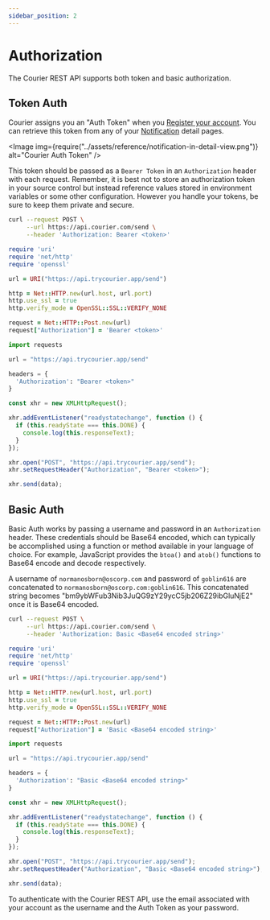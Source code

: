 ```yaml
---
sidebar_position: 2
---
```



# Authorization

The Courier REST API supports both token and basic authorization.

## Token Auth

Courier assigns you an "Auth Token" when you [Register your account](https://www.trycourier.app/register). You can retrieve this token from any of your [Notification](https://www.trycourier.app/notifications) detail pages.

<Image
  img={require("../assets/reference/notification-in-detail-view.png")}
  alt="Courier Auth Token"
/>

This token should be passed as a `Bearer Token` in an `Authorization` header with each request. Remember, it is best not to store an authorization token in your source control but instead reference values stored in environment variables or some other configuration. However you handle your tokens, be sure to keep them private and secure.

<Tabs groupId="code">
<TabItem value="bash" label="cURL">

```bash
curl --request POST \
     --url https://api.courier.com/send \
     --header 'Authorization: Bearer <token>'
```

</TabItem>
<TabItem value="ruby" label="Ruby">

```ruby
require 'uri'
require 'net/http'
require 'openssl'

url = URI("https://api.trycourier.app/send")

http = Net::HTTP.new(url.host, url.port)
http.use_ssl = true
http.verify_mode = OpenSSL::SSL::VERIFY_NONE

request = Net::HTTP::Post.new(url)
request["Authorization"] = 'Bearer <token>'
```

</TabItem>
<TabItem value="python" label="Python">

```python
import requests

url = "https://api.trycourier.app/send"

headers = {
  'Authorization': "Bearer <token>"
}
```

</TabItem>
<TabItem value="js" label="JavaScript">

```js
const xhr = new XMLHttpRequest();

xhr.addEventListener("readystatechange", function () {
  if (this.readyState === this.DONE) {
    console.log(this.responseText);
  }
});

xhr.open("POST", "https://api.trycourier.app/send");
xhr.setRequestHeader("Authorization", "Bearer <token>");

xhr.send(data);
```

</TabItem>
</Tabs>

## Basic Auth

Basic Auth works by passing a username and password in an `Authorization` header. These credentials should be Base64 encoded, which can typically be accomplished using a function or method available in your language of choice. For example, JavaScript provides the `btoa()` and `atob()` functions to Base64 encode and decode respectively.

A username of `normanosborn@oscorp.com` and password of `goblin616` are concatenated to `normanosborn@oscorp.com:goblin616`. This concatenated string becomes "bm9ybWFub3Nib3JuQG9zY29ycC5jb206Z29ibGluNjE2" once it is Base64 encoded.

<Tabs groupId="code">
<TabItem value="bash" label="cURL">

```bash
curl --request POST \
     --url https://api.courier.com/send \
     --header 'Authorization: Basic <Base64 encoded string>'
```

</TabItem>
<TabItem value="ruby" label="Ruby">

```ruby
require 'uri'
require 'net/http'
require 'openssl'

url = URI("https://api.trycourier.app/send")

http = Net::HTTP.new(url.host, url.port)
http.use_ssl = true
http.verify_mode = OpenSSL::SSL::VERIFY_NONE

request = Net::HTTP::Post.new(url)
request["Authorization"] = 'Basic <Base64 encoded string>'
```

</TabItem>
<TabItem value="python" label="Python">

```python
import requests

url = "https://api.trycourier.app/send"

headers = {
  'Authorization': "Basic <Base64 encoded string>"
}
```

</TabItem>
<TabItem value="js" label="JavaScript">

```js
const xhr = new XMLHttpRequest();

xhr.addEventListener("readystatechange", function () {
  if (this.readyState === this.DONE) {
    console.log(this.responseText);
  }
});

xhr.open("POST", "https://api.trycourier.app/send");
xhr.setRequestHeader("Authorization", "Basic <Base64 encoded string>");

xhr.send(data);
```

</TabItem>
</Tabs>

To authenticate with the Courier REST API, use the email associated with your account as the username and the Auth Token as your password.
